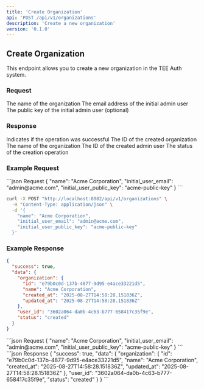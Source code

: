 ```yaml
---
title: 'Create Organization'
api: 'POST /api/v1/organizations'
description: 'Create a new organization'
version: '0.1.0'
---
```


## Create Organization

This endpoint allows you to create a new organization in the TEE Auth system.

### Request

<ParamField body="name" type="string" required>
  The name of the organization
</ParamField>

<ParamField body="initial_user_email" type="string" required>
  The email address of the initial admin user
</ParamField>

<ParamField body="initial_user_public_key" type="string">
  The public key of the initial admin user (optional)
</ParamField>

### Response

<ResponseField name="success" type="boolean">
  Indicates if the operation was successful
</ResponseField>

<ResponseField name="data.organization.id" type="string">
  The ID of the created organization
</ResponseField>

<ResponseField name="data.organization.name" type="string">
  The name of the organization
</ResponseField>

<ResponseField name="data.user_id" type="string">
  The ID of the created admin user
</ResponseField>

<ResponseField name="data.status" type="string">
  The status of the creation operation
</ResponseField>

### Example Request

<CodeGroup>
```json Request
{
  "name": "Acme Corporation",
  "initial_user_email": "admin@acme.com",
  "initial_user_public_key": "acme-public-key"
}
```

```bash cURL
curl -X POST "http://localhost:8082/api/v1/organizations" \
  -H "Content-Type: application/json" \
  -d '{
    "name": "Acme Corporation",
    "initial_user_email": "admin@acme.com",
    "initial_user_public_key": "acme-public-key"
  }'
```
</CodeGroup>

### Example Response

```json
{
  "success": true,
  "data": {
    "organization": {
      "id": "e79b0c0d-137b-4877-9d95-e4ace33221d5",
      "name": "Acme Corporation",
      "created_at": "2025-08-27T14:58:28.151836Z",
      "updated_at": "2025-08-27T14:58:28.151836Z"
    },
    "user_id": "3602a064-da0b-4c63-b777-658417c35f9e",
    "status": "created"
  }
}
```

<RequestExample>
```json Request
{
  "name": "Acme Corporation",
  "initial_user_email": "admin@acme.com",
  "initial_user_public_key": "acme-public-key"
}
```
</RequestExample>

<ResponseExample>
```json Response
{
  "success": true,
  "data": {
    "organization": {
      "id": "e79b0c0d-137b-4877-9d95-e4ace33221d5",
      "name": "Acme Corporation",
      "created_at": "2025-08-27T14:58:28.151836Z",
      "updated_at": "2025-08-27T14:58:28.151836Z"
    },
    "user_id": "3602a064-da0b-4c63-b777-658417c35f9e",
    "status": "created"
  }
}
```
</ResponseExample>
